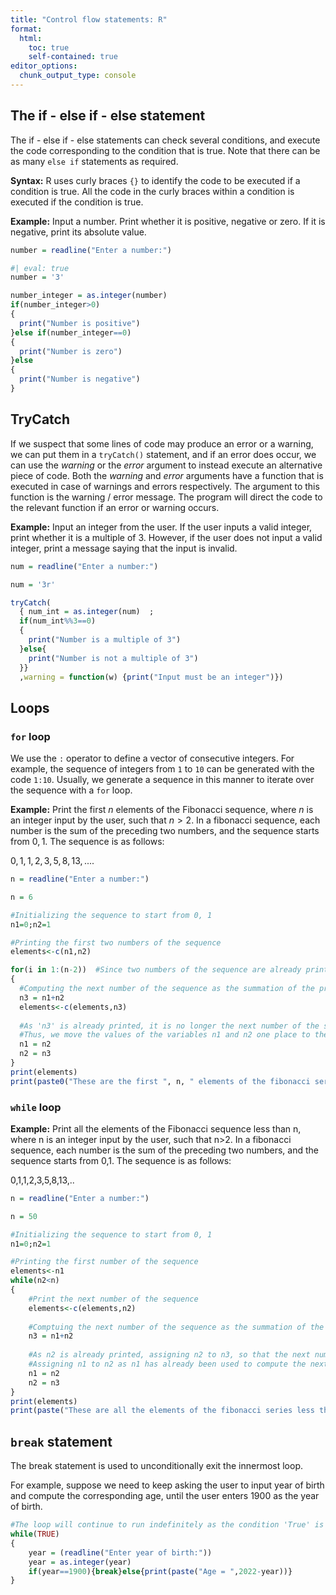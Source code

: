 ```yaml
---
title: "Control flow statements: R"
format:
  html:
    toc: true
    self-contained: true
editor_options: 
  chunk_output_type: console
---
```


## The if - else if - else statement

The if - else if - else statements can check several conditions, and execute the code corresponding to the condition that is true. Note that there can be as many `else if` statements as required.

**Syntax:** R uses curly braces `{}` to identify the code to be executed if a condition is true. All the code in the curly braces within a condition is executed if the condition is true.

**Example:** Input a number. Print whether it is positive, negative or zero. If it is negative, print its absolute value.

```r
number = readline("Enter a number:")
```

```r
#| eval: true
number = '3'
```

```r
number_integer = as.integer(number)
if(number_integer>0)
{
  print("Number is positive")
}else if(number_integer==0)
{
  print("Number is zero")
}else  
{
  print("Number is negative")
}
```

## TryCatch

If we suspect that some lines of code may produce an error or a warning, we can put them in a `tryCatch()` statement, and if an error does occur, we can use the *warning* or the *error* argument to instead execute an alternative piece of code. Both the *warning* and *error*  arguments have a function that is executed in case of warnings and errors respectively. The argument to this function is the warning / error message. The program will direct the code to the relevant function if an error or warning occurs.

**Example:** Input an integer from the user. If the user inputs a valid integer, print whether it is a multiple of 3. However, if the user does not input a valid integer, print a message saying that the input is invalid.


```r
num = readline("Enter a number:")
```

```r
num = '3r'
```

```r
tryCatch(
  { num_int = as.integer(num)  ; 
  if(num_int%%3==0)
  {
    print("Number is a multiple of 3")
  }else{
    print("Number is not a multiple of 3")
  }}
  ,warning = function(w) {print("Input must be an integer")})
```

## Loops

### `for` loop

We use the `:` operator to define a vector of consecutive integers. For example, the sequence of integers from `1` to `10` can be generated with the code `1:10`. Usually, we generate a sequence in this manner to iterate over the sequence with a `for` loop.

**Example:** Print the first $n$ elements of the Fibonacci sequence, where $n$ is an integer input by the user, such that $n>2$. In a fibonacci sequence, each number is the sum of the preceding two numbers, and the sequence starts from $0,1$. The sequence is as follows:

$0,1,1,2,3,5,8,13,....$

```r
n = readline("Enter a number:")
```

```r
n = 6
```

```r
#Initializing the sequence to start from 0, 1
n1=0;n2=1

#Printing the first two numbers of the sequence
elements<-c(n1,n2)

for(i in 1:(n-2))  #Since two numbers of the sequence are already printed,n-2 numbers are required 
{
  #Computing the next number of the sequence as the summation of the previous two numbers
  n3 = n1+n2
  elements<-c(elements,n3)
  
  #As 'n3' is already printed, it is no longer the next number of the sequence. 
  #Thus, we move the values of the variables n1 and n2 one place to the right to compute the next number of the sequence.
  n1 = n2
  n2 = n3  
}
print(elements)
print(paste0("These are the first ", n, " elements of the fibonacci series"))
```


### `while` loop

**Example:** Print all the elements of the Fibonacci sequence less than n, where n is an integer input by the user, such that n>2. In a fibonacci sequence, each number is the sum of the preceding two numbers, and the sequence starts from 0,1. The sequence is as follows:

0,1,1,2,3,5,8,13,..

```r
n = readline("Enter a number:")
```

```r
n = 50
```


```r
#Initializing the sequence to start from 0, 1
n1=0;n2=1

#Printing the first number of the sequence
elements<-n1
while(n2<n)
{
    #Print the next number of the sequence
    elements<-c(elements,n2)
    
    #Comptuing the next number of the sequence as the summation of the previous two numbers
    n3 = n1+n2
    
    #As n2 is already printed, assigning n2 to n3, so that the next number of the sequence (i.e., currently n3) is printed if the program enters the loop again
    #Assigning n1 to n2 as n1 has already been used to compute the next number of the seqeunce (i.e., currently n3). 
    n1 = n2
    n2 = n3  
}
print(elements)
print(paste("These are all the elements of the fibonacci series less than", n))
```
## `break` statement

The break statement is used to unconditionally exit the innermost loop.

For example, suppose we need to keep asking the user to input year of birth and compute the corresponding age, until the user enters 1900 as the year of birth.

```r
#The loop will continue to run indefinitely as the condition 'True' is always true
while(TRUE)
{
    year = (readline("Enter year of birth:"))
    year = as.integer(year)
    if(year==1900){break}else{print(paste("Age = ",2022-year))}
}
```



